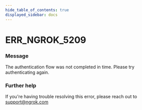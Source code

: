 ```yaml
---
hide_table_of_contents: true
displayed_sidebar: docs
---
```



# ERR_NGROK_5209

### Message

The authentication flow was not completed in time. Please try authenticating again.

### Further help

If you're having trouble resolving this error, please reach out to [support@ngrok.com](mailto:support@ngrok.com?subject=Help%20with%20ERR_NGROK_5209)

<ErrorDetails error="err_ngrok_5209" />
